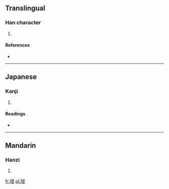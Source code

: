==Translingual==

===Han character===
{{Han char|rn=96|rad=玉|as=12|sn=16|four=1711<sub>8</sub>|canj=一土弓人廿 (MGNOT)}}

# {{defn|Han|sort=玉12}}

====References====
* {{Han ref|kx=0741.260|dkj=21227|dj=1151.060|hdz=21138.150|uh=7492|ud=29842|bh=EA66|bd=60006}}

----

==Japanese==

===Kanji===
{{ja-kanji|grade=|rs=玉12}}

# {{defn|Japanese|sort=玉12}}

====Readings====
* {{ja-readings|on=[[とう]] (tō)|kun=[[いし]] (ishi)|nanori=}}

----

==Mandarin==

===Hanzi===
{{cmn-hanzi|pin=[[dēng]] ([[deng1]])|wg=teng<sup>1</sup>}}

# {{defn|Mandarin|sort=玉12}}

[[fr:璒]]
[[pl:璒]]